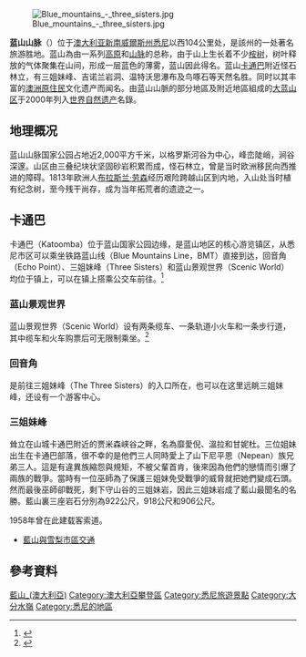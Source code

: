 {{NoteTA
|G1=Country
}}
{{coord|33|43|05|S|150|18|38|E|region:AU_type:mountain|display=title}}
[[File:Blue_mountains_-_three_sisters.jpg|thumb]]

'''蓝山山脉'''（{{lang-en|Blue Mountains}}）位于[[澳大利亚|澳大利亚]][[新南威爾斯州|新南威爾斯州]][[悉尼|悉尼]]以西104公里处，是該州的一处著名旅游胜地。蓝山為由一系列[[高原|高原]]和[[山脉|山脉]]的总称，由于山上生长着不少[[桉树|桉树]]，树叶释放的气体聚集在山间，形成一层蓝色的薄雾，蓝山因此得名。蓝山[[卡通巴|卡通巴]]附近怪石林立，有三姐妹峰、吉诺兰岩洞、温特沃思瀑布及鸟啄石等天然名胜。同时以其丰富的[[澳洲原住民|澳洲原住民]]文化遗产而闻名。由蓝山山脈的部分地區及附近地區組成的[[大蓝山区|大蓝山区]]于2000年列入[[世界自然遗产|世界自然遗产]]名錄。

== 地理概况 ==
蓝山山脉国家公园占地近2,000平方千米，以格罗斯河谷为中心，峰峦陡峭，涧谷深邃。山区由三叠纪块状坚固砂岩积累而成，怪石林立，曾是当时欧洲移民向西推进的障碍。1813年欧洲人[[布拉斯兰·劳森|布拉斯兰·劳森]]经历艰险跨越山区到内地，入山处当时植有纪念树，至今残干尚存，成为当年拓荒者的遗迹之一。

== 卡通巴 ==
卡通巴（Katoomba）位于蓝山国家公园边缘，是蓝山地区的核心游览镇区，从悉尼市区可以乘坐铁路蓝山线（Blue Mountains Line，BMT）直接到达，回音角（Echo Point）、三姐妹峰（Three Sisters）和蓝山景观世界（Scenic World）均位于镇上，可以在镇上搭乘公交车前往。<ref>{{cite web |title=卡通巴 Katoomba |url=https://australia51.com/city/Katoomba/ |website=澳洲无忧网}}</ref>

=== 蓝山景观世界 ===
蓝山景观世界（Scenic World）设有两条缆车、一条轨道小火车和一条步行道，其中缆车和火车购票后可无限制乘坐。<ref>{{cite web |title=蓝山景观世界 Scenic World |url=https://australia51.com/place/D60B5EA1-5615-BB92-9E18-485527AAAD2A/ |website=澳洲无忧网}}</ref>

=== 回音角 ===
是前往三姐妹峰（The Three Sisters）的入口所在，也可以在这里远眺三姐妹峰，还设有一个游客中心。

=== 三姐妹峰 ===
耸立在山城卡通巴附近的贾米森峡谷之畔，名為靡愛倪、溫拉和甘妮杜。三位姐妹出生在卡通巴部落，很不幸的是他們三人同時愛上了山下尼平恩（Nepean）族兄弟三人。這是有違異族縮怨與規矩，不被父輩首肯，後來因為他們的戀情而引爆了兩族的戰爭。當時有一位巫師為了保護三姐妹免受戰爭的威脅就把她們變成石頭。然而最後巫師卻戰死，剩下守山谷的三姐妹岩，因此三姐妹岩成了藍山最聞名的名勝。藍山裏三座岩石分別為922公尺，918公尺和906公尺。

1958年曾在此建载客索道。
* [http://lineday.co/sydney-day4/ 藍山與雪梨市區交通]

==參考資料==
{{Reflist}}

{{悉尼地標}}
{{Authority control}}

{{DEFAULTSORT:Blue Mountains}}
[[Category:藍山_(澳大利亞)|]]
[[Category:澳大利亞攀登區|Category:澳大利亞攀登區]]
[[Category:悉尼旅遊景點|Category:悉尼旅遊景點]]
[[Category:大分水嶺|Category:大分水嶺]]
[[Category:悉尼的地區|Category:悉尼的地區]]